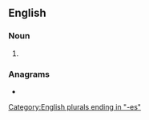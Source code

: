 ==English==

===Noun===
{{head|en|noun plural form}}

# {{plural of|splish|lang=en}}

===Anagrams===
* {{anagrams|en|a=ehilpsss|shipless}}

[[Category:English plurals ending in "-es"]]